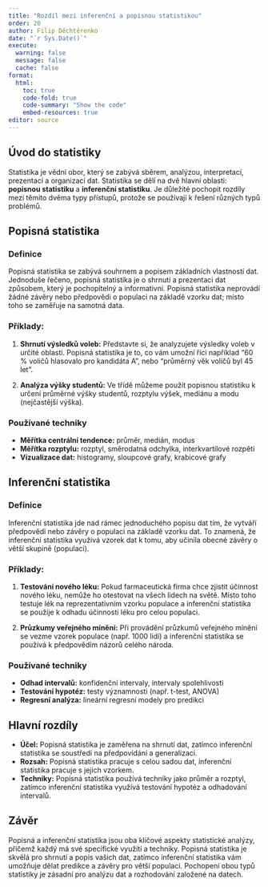 ```yaml
---
title: "Rozdíl mezi inferenční a popisnou statistikou"
order: 20
author: Filip Děchtěrenko
date: "`r Sys.Date()`"
execute:
  warning: false
  message: false
  cache: false
format:
  html:
    toc: true
    code-fold: true
    code-summary: "Show the code"
    embed-resources: true
editor: source
---
```


## Úvod do statistiky

Statistika je vědní obor, který se zabývá sběrem, analýzou, interpretací, prezentací a organizací dat. Statistika se dělí na dvě hlavní oblasti: **popisnou statistiku** a **inferenční statistiku**. Je důležité pochopit rozdíly mezi těmito dvěma typy přístupů, protože se používají k řešení různých typů problémů.

## Popisná statistika

### Definice

Popisná statistika se zabývá souhrnem a popisem základních vlastností dat. Jednoduše řečeno, popisná statistika je o shrnutí a prezentaci dat způsobem, který je pochopitelný a informativní. Popisná statistika neprovádí žádné závěry nebo předpovědi o populaci na základě vzorku dat; místo toho se zaměřuje na samotná data.

### Příklady:

1. **Shrnutí výsledků voleb:** Představte si, že analyzujete výsledky voleb v určité oblasti. Popisná statistika je to, co vám umožní říci například "60 % voličů hlasovalo pro kandidáta A", nebo "průměrný věk voličů byl 45 let".
   
2. **Analýza výšky studentů:** Ve třídě můžeme použít popisnou statistiku k určení průměrné výšky studentů, rozptylu výšek, mediánu a modu (nejčastější výška).

### Používané techniky

- **Měřítka centrální tendence:** průměr, medián, modus
- **Měřítka rozptylu:** rozptyl, směrodatná odchylka, interkvartilové rozpětí
- **Vizualizace dat:** histogramy, sloupcové grafy, krabicové grafy

## Inferenční statistika

### Definice

Inferenční statistika jde nad rámec jednoduchého popisu dat tím, že vytváří předpovědi nebo závěry o populaci na základě vzorku dat. To znamená, že inferenční statistika využívá vzorek dat k tomu, aby učinila obecné závěry o větší skupině (populaci).

### Příklady:

1. **Testování nového léku:** Pokud farmaceutická firma chce zjistit účinnost nového léku, nemůže ho otestovat na všech lidech na světě. Místo toho testuje lék na reprezentativním vzorku populace a inferenční statistika se použije k odhadu účinnosti léku pro celou populaci.

2. **Průzkumy veřejného mínění:** Při provádění průzkumů veřejného mínění se vezme vzorek populace (např. 1000 lidí) a inferenční statistika se používá k předpovědím názorů celého národa.

### Používané techniky

- **Odhad intervalů:** konfidenční intervaly, intervaly spolehlivosti
- **Testování hypotéz:** testy významnosti (např. t-test, ANOVA)
- **Regresní analýza:** lineární regresní modely pro predikci

## Hlavní rozdíly

- **Účel:** Popisná statistika je zaměřena na shrnutí dat, zatímco inferenční statistika se soustředí na předpovídání a generalizaci.
- **Rozsah:** Popisná statistika pracuje s celou sadou dat, inferenční statistika pracuje s jejich vzorkem.
- **Techniky:** Popisná statistika používá techniky jako průměr a rozptyl, zatímco inferenční statistika využívá testování hypotéz a odhadování intervalů.

## Závěr

Popisná a inferenční statistika jsou oba klíčové aspekty statistické analýzy, přičemž každý má své specifické využití a techniky. Popisná statistika je skvělá pro shrnutí a popis vašich dat, zatímco inferenční statistika vám umožňuje dělat predikce a závěry pro větší populaci. Pochopení obou typů statistiky je zásadní pro analýzu dat a rozhodování založené na datech.

